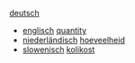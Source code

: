[[deutsch]]

*[[englisch]] [[quantity]]
*[[niederländisch]] [[hoeveelheid]]
*[[slowenisch]] [[kolikost]]